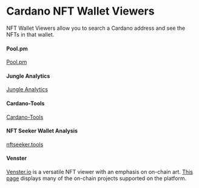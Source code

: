 # Cardano NFT Wallet Viewers

NFT Wallet Viewers allow you to search a Cardano address and see the NFTs in that wallet. 

#### Pool.pm
[Pool.pm](https://pool.pm/nfts)

#### Jungle Analytics
[Jungle Analytics](https://www.jngl.io/)

#### Cardano-Tools
[Cardano-Tools](https://cardano-tools.io/my)

#### NFT Seeker Wallet Analysis
[nftseeker.tools](https://nftseeker.tools/)

#### Venster 
[Venster.io](https://venster.io/) is a versatile NFT viewer with an emphasis on on-chain art. [This page](https://venster.io/explore) displays many of the on-chain projects supported on the platform.  